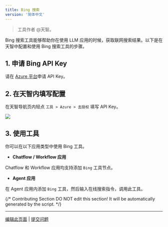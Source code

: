 ```yaml
---
title: Bing 搜索
version: '简体中文'
---
```


> 工具作者 @天智。

Bing 搜索工具能够帮助你在使用 LLM 应用的时候，获取联网搜索结果。以下是在天智中配置和使用 Bing 搜索工具的步骤。

## 1. 申请 Bing API Key

请在 [Azure 平台](https://platform.openai.com/)申请 API Key。

## 2. 在天智内填写配置

在天智导航页内轻点 `工具 > Azure > 去授权` 填写 API Key。

![](/zh-hans/img/5e8f18c29c50f14c5c83d7b45c546725.png)

## 3. 使用工具

你可以在以下应用类型中使用 Bing 工具。

- **Chatflow / Workflow 应用**

Chatflow 和 Workflow 应用均支持添加 `Bing` 工具节点。

- **Agent 应用**

在 Agent 应用内添加 `Bing` 工具，然后输入在线搜索指令，调用此工具。

{/*
Contributing Section
DO NOT edit this section!
It will be automatically generated by the script.
*/}

---

[编辑此页面](https://github.com/langgenius/dify-docs/edit/main/zh-hans/guides/tools/dify/bing.mdx) | [提交问题](https://github.com/langgenius/dify-docs/issues/new?template=docs.yml)

